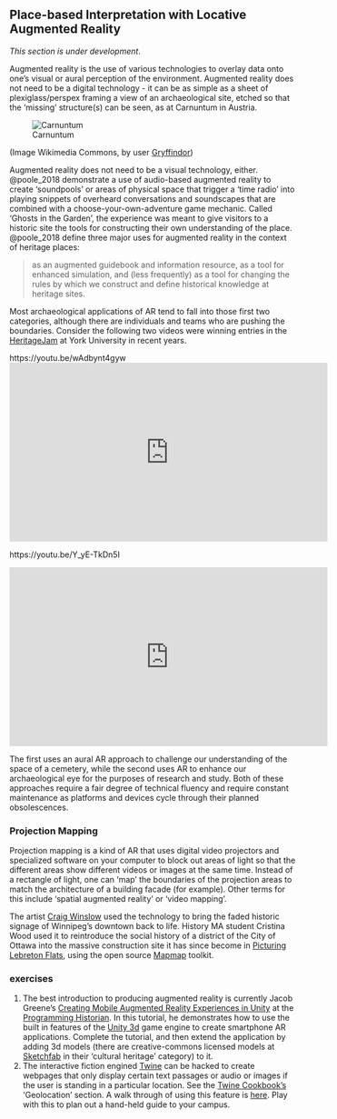 ## Place-based Interpretation with Locative Augmented Reality

<div class = rmdcaution> _This section is under development_. </div>

Augmented reality is the use of various technologies to overlay data onto one's visual or aural perception of the environment. Augmented reality does not need to be a digital technology - it can be as simple as a sheet of plexiglass/perspex framing a view of an archaeological site, etched so that the 'missing' structure(s) can be seen, as at Carnuntum in Austria.

![Carnuntum](images/Heidentor_Carnuntum_4487.jpg)

(Image Wikimedia Commons, by user [Gryffindor](https://commons.wikimedia.org/wiki/User:Gryffindor))

Augmented reality does not need to be a visual technology, either. @poole_2018 demonstrate a use of audio-based augmented reality to create 'soundpools' or areas of physical space that trigger a 'time radio' into playing snippets of overheard conversations and soundscapes that are combined with a choose-your-own-adventure game mechanic. Called 'Ghosts in the Garden', the experience was meant to give visitors to a historic site the tools for constructing their own understanding of the place. @poole_2018 define three major uses for augmented reality in the context of heritage places:

> as an augmented guidebook and information resource, as a tool for enhanced simulation, and (less frequently) as a tool for changing the rules by which we construct and define historical knowledge at heritage sites.

Most archaeological applications of AR tend to fall into those first two categories, although there are individuals and teams who are pushing the boundaries. Consider the following two videos were winning entries in the [HeritageJam](http://www.heritagejam.org/) at York University in recent years. 

https://youtu.be/wAdbynt4gyw
<iframe width="560" height="315" src="https://www.youtube.com/embed/wAdbynt4gyw" frameborder="0" allow="autoplay; encrypted-media" allowfullscreen></iframe>


https://youtu.be/Y_yE-TkDn5I

<iframe width="560" height="315" src="https://www.youtube.com/embed/Y_yE-TkDn5I" frameborder="0" allow="autoplay; encrypted-media" allowfullscreen></iframe>

The first uses an aural AR approach to challenge our understanding of the space of a cemetery, while the second uses AR to enhance our archaeological eye for the purposes of research and study. Both of these approaches require a fair degree of technical fluency and require constant maintenance as platforms and devices cycle through their planned obsolescences.

### Projection Mapping

Projection mapping is a kind of AR that uses digital video projectors and specialized software on your computer to block out areas of light so that the different areas show different videos or images at the same time. Instead of a rectangle of light, one can 'map' the boundaries of the projection areas to match the architecture of a building facade (for example). Other terms for this include 'spatial augmented reality' or 'video mapping'.

The artist [Craig Winslow](http://craigwinslow.com/work/lightcapsules/) used the technology to bring the faded historic signage of Winnipeg's downtown back to life. History MA student Cristina Wood used it to reintroduce the social history of a district of the City of Ottawa into the massive construction site it has since become in [Picturing Lebreton Flats](http://picturinglebretonflats.ca), using the open source [Mapmap](https://mapmapteam.github.io/) toolkit.


### exercises

1. The best introduction to producing augmented reality is currently Jacob Greene's [Creating Mobile Augmented Reality Experiences in Unity](https://programminghistorian.org/en/lessons/creating-mobile-augmented-reality-experiences-in-unity#setting-up-unity-for-ar-development) at the [Programming Historian](https://programminghistorian.org). In this tutorial, he demonstrates how to use the built in features of the [Unity 3d](https://unity3d.com) game engine to create smartphone AR applications. Complete the tutorial, and then extend the application by adding 3d models (there are creative-commons licensed models at [Sketchfab](https://sketchfab.com) in their 'cultural heritage' category) to it. 
2. The interactive fiction engined [Twine](https://twinery.org) can be hacked to create webpages that only display certain text passages or audio or images if the user is standing in a particular location. See the [Twine Cookbook's](https://twinery.org/cookbook/) 'Geolocation' section. A walk through of using this feature is [here](https://github.com/shawngraham/ar-archaeology/blob/master/workshop%20materials/Hacking%20Twine%20to%20make%20a%20location-based%20game.md). Play with this to plan out a hand-held guide to your campus.

